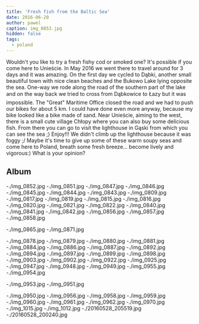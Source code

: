 ```yaml
---
title: 'Fresh fish from the Baltic Sea'
date: 2016-06-20
author: pawel
caption: img_0853.jpg
hidden: false
tags:
  - poland
---
```


Wouldn't you like to try a fresh fishy cod or smoked one? It's possible if you come here to Unieście. In May 2016 we went there to travel around for 3 days and it was amazing. On the first day we cycled to Dąbki, another small beautiful town with nice clean beaches and the Bukowo Lake lying opposite the sea. One-way we rode along the road of the southern part of the lake and on the way back we tried to cross from Dąbkowice to Łazy but it was impossible. The "Great" Maritime Office closed the road and we had to push our bikes for about 5 km. I could have done even more anyway, because my bike looked like a bike made of sand.
Near Unieście, aiming to the west, there is a small cute village Chłopy where you can also buy some delicious fish. From there you can go to visit the lighthouse in Gąski from which you can see the sea ;) Enjoy!!!
We didn't climb up the lighthouse because it was foggy ;/
Maybe it's time to give up some of these warm soupy seas and come here to Poland, breath some fresh breeze... become lively and vigorous:) What is your opinion?

## Album

<grid>
  -./img_0852.jpg -./img_0851.jpg -./img_0847.jpg -./img_0846.jpg
  -./img_0845.jpg -./img_0844.jpg -./img_0843.jpg -./img_0809.jpg
  -./img_0817.jpg -./img_0819.jpg -./img_0815.jpg -./img_0816.jpg
  -./img_0820.jpg -./img_0821.jpg -./img_0822.jpg -./img_0840.jpg
  -./img_0841.jpg -./img_0842.jpg -./img_0856.jpg -./img_0857.jpg
  -./img_0858.jpg
</grid>

<grid>-./img_0865.jpg -./img_0871.jpg</grid>

<grid>
  -./img_0878.jpg -./img_0879.jpg -./img_0880.jpg -./img_0881.jpg
  -./img_0884.jpg -./img_0886.jpg -./img_0887.jpg -./img_0892.jpg
  -./img_0894.jpg -./img_0897.jpg -./img_0899.jpg -./img_0898.jpg
  -./img_0903.jpg -./img_0902.jpg -./img_0922.jpg -./img_0925.jpg
  -./img_0947.jpg -./img_0948.jpg -./img_0949.jpg -./img_0955.jpg
  -./img_0954.jpg
</grid>

<grid>-./img_0953.jpg -./img_0951.jpg</grid>

<grid>
  -./img_0950.jpg -./img_0956.jpg -./img_0958.jpg -./img_0959.jpg
  -./img_0960.jpg -./img_0961.jpg -./img_0962.jpg -./img_0970.jpg
  -./img_1015.jpg -./img_1012.jpg -./20160528_205519.jpg -./20160528_200240.jpg
</grid>
